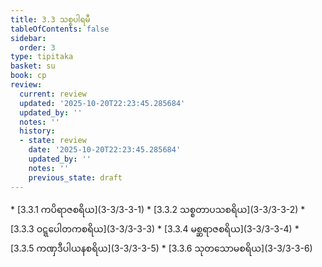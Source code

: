 ```yaml
---
title: 3.3 သစ္စပါရမီ
tableOfContents: false
sidebar:
  order: 3
type: tipitaka
basket: su
book: cp
review:
  current: review
  updated: '2025-10-20T22:23:45.285684'
  updated_by: ''
  notes: ''
  history:
  - state: review
    date: '2025-10-20T22:23:45.285684'
    updated_by: ''
    notes: ''
    previous_state: draft
---
```



<DynamicBreadcrumb />


<ReviewStatus review={frontmatter.review} showDetails={true} />

<HypothesisAnnotation frontmatter={frontmatter} />



<TableOfContents book="cp" section="3.3">
* [3.3.1 ကပိရာဇစရိယ](3-3/3-3-1)
* [3.3.2 သစ္စတာပသစရိယ](3-3/3-3-2)
* [3.3.3 ဝဋ္ဋပေါတကစရိယ](3-3/3-3-3)
* [3.3.4 မစ္ဆရာဇစရိယ](3-3/3-3-4)
* [3.3.5 ကဏှဒီပါယနစရိယ](3-3/3-3-5)
* [3.3.6 သုတသောမစရိယ](3-3/3-3-6)
</TableOfContents>